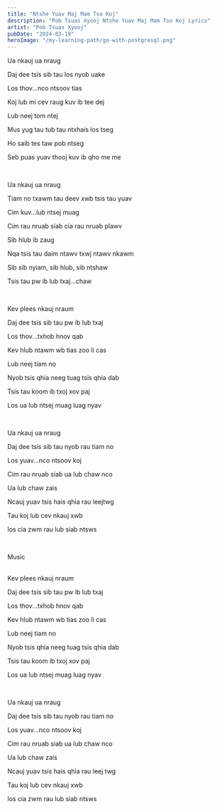 ```yaml
---
title: "Ntshe Yuav Maj Mam Tso Koj"
description: "Pob Tsuas Xyooj Ntshe Yuav Maj Mam Tso Koj Lyrics"
artist: "Pob Tsuas Xyooj"
pubDate: "2024-03-19"
heroImage: "/my-learning-path/go-with-postgresql.png"
---
```


Ua nkauj ua nraug

Daj dee tsis sib tau los nyob uake

Los thov...nco ntsoov tias

Koj lub mi cev raug kuv ib tee dej

Lub neej tom ntej

Mus yug tau tub tau ntxhais los tseg

Ho saib tes taw pob ntseg

Seb puas yuav thooj kuv ib qho me me

<br />

Ua nkauj ua nraug

Tiam no txawm tau deev xwb tsis tau yuav

Cim kuv...lub ntsej muag

Cim rau nruab siab cia rau nruab plawv

Sib hlub ib zaug

Nqa tsis tau daim ntawv txwj ntawv nkawm

Sib sib nyiam, sib hlub, sib ntshaw

Tsis tau pw ib lub txaj...chaw

<br />

Kev plees nkauj nraum

Daj dee tsis sib tau pw ib lub txaj

Los thov...txhob hnov qab

Kev hlub ntawm wb tias zoo li cas

Lub neej tiam no

Nyob tsis qhia neeg tuag tsis qhia dab

Tsis tau koom ib txoj xov paj

Los ua lub ntsej muag luag nyav

<br />

Ua nkauj ua nraug

Daj dee tsis sib tau nyob rau tiam no

Los yuav...nco ntsoov koj

Cim rau nruab siab ua lub chaw nco

Ua lub chaw zais

Ncauj yuav tsis hais qhia rau leejtwg

Tau koj lub cev nkauj xwb

los cia zwm rau lub siab ntsws

<br />

Music

<br />
Kev plees nkauj nraum

Daj dee tsis sib tau pw ib lub txaj

Los thov...txhob hnov qab

Kev hlub ntawm wb tias zoo li cas

Lub neej tiam no

Nyob tsis qhia neeg tuag tsis qhia dab

Tsis tau koom ib txoj xov paj

Los ua lub ntsej muag luag nyav

<br />

Ua nkauj ua nraug

Daj dee tsis sib tau nyob rau tiam no

Los yuav...nco ntsoov koj

Cim rau nruab siab ua lub chaw nco

Ua lub chaw zais

Ncauj yuav tsis hais qhia rau leej twg

Tau koj lub cev nkauj xwb

los cia zwm rau lub siab ntsws
